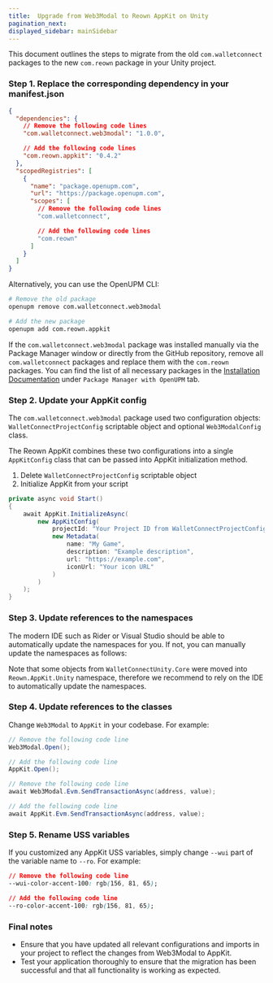```yaml
---
title:  Upgrade from Web3Modal to Reown AppKit on Unity
pagination_next:
displayed_sidebar: mainSidebar
---
```


This document outlines the steps to migrate from the old `com.walletconnect` packages to the new `com.reown` package in your Unity project.

### Step 1. Replace the corresponding dependency in your manifest.json

```json {6-7, 17-18}
{
  "dependencies": {
    // Remove the following code lines
    "com.walletconnect.web3modal": "1.0.0",

    // Add the following code lines
    "com.reown.appkit": "0.4.2"
  },
  "scopedRegistries": [
    {
      "name": "package.openupm.com",
      "url": "https://package.openupm.com",
      "scopes": [
        // Remove the following code lines
        "com.walletconnect",

        // Add the following code lines
        "com.reown"
      ]
    }
  ]
}
```

Alternatively, you can use the OpenUPM CLI:

```bash {4-5}
# Remove the old package
openupm remove com.walletconnect.web3modal

# Add the new package
openupm add com.reown.appkit
```

If the `com.walletconnect.web3modal` package was installed manually via the Package Manager window or directly from the GitHub repository,
remove all `com.walletconnect` packages and replace them with the `com.reown` packages. You can find the list of all necessary packages in the
[Installation Documentation](/appkit/unity/core/installation#package) under `Package Manager with OpenUPM` tab.

### Step 2. Update your AppKit config

The `com.walletconnect.web3modal` package used two configuration objects: `WalletConnectProjectConfig` scriptable object
and optional `Web3ModalConfig` class.

The Reown AppKit combines these two configurations into a single `AppKitConfig` class that can be passed into AppKit initialization method.

1. Delete `WalletConnectProjectConfig` scriptable object
2. Initialize AppKit from your script

```csharp
private async void Start()
{
    await AppKit.InitializeAsync(
        new AppKitConfig(
            projectId: "Your Project ID from WalletConnectProjectConfig",
            new Metadata(
                name: "My Game",
                description: "Example description",
                url: "https://example.com",
                iconUrl: "Your icon URL"
            )
        )
    );
}
```

### Step 3. Update references to the namespaces

The modern IDE such as Rider or Visual Studio should be able to automatically update the namespaces for you.
If not, you can manually update the namespaces as follows:

<Table
  headers={["Old", "New"]}
  data={[
    {
      old: { code: "WalletConnect.Web3Modal" },
      new: { code: "Reown.AppKit.Unity" },
    },
    {
      old: { code: "WalletConnectUnity.Nethereum" },
      new: { code: "Reown.Sign.Nethereum.Unity" },
    },
    {
      old: { code: "WalletConnectSharp.Sign" },
      new: { code: "Reown.Sign" },
    },
    {
      old: { code: "WalletConnectUnity.Core" },
      new: { code: "Reown.Sign.Unity" },
    },
  ]}
/>

Note that some objects from `WalletConnectUnity.Core` were moved into `Reown.AppKit.Unity` namespace, therefore we
recommend to rely on the IDE to automatically update the namespaces.

### Step 4. Update references to the classes

Change `Web3Modal` to `AppKit` in your codebase. For example:

```csharp {4-5, 10-11}
// Remove the following code line
Web3Modal.Open();

// Add the following code line
AppKit.Open();

// Remove the following code line
await Web3Modal.Evm.SendTransactionAsync(address, value);

// Add the following code line
await AppKit.Evm.SendTransactionAsync(address, value);
```

### Step 5. Rename USS variables

If you customized any AppKit USS variables, simply change `--wui` part of the variable name to `--ro`. For example:

```css {2-3}
// Remove the following code line
--wui-color-accent-100: rgb(156, 81, 65);

// Add the following code line
--ro-color-accent-100: rgb(156, 81, 65);
```

### Final notes

- Ensure that you have updated all relevant configurations and imports in your project to reflect the changes from Web3Modal to AppKit.
- Test your application thoroughly to ensure that the migration has been successful and that all functionality is working as expected.
